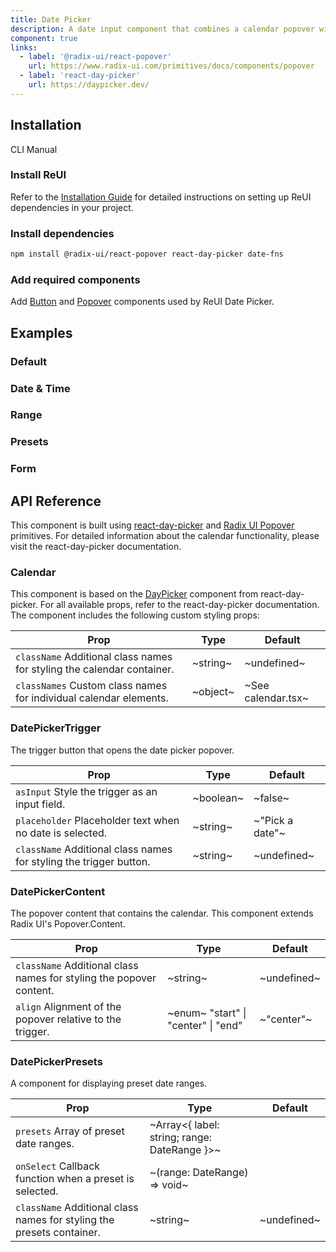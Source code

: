 ```yaml
---
title: Date Picker
description: A date input component that combines a calendar popover with an input field.
component: true
links:
  - label: '@radix-ui/react-popover'
    url: https://www.radix-ui.com/primitives/docs/components/popover
  - label: 'react-day-picker'
    url: https://daypicker.dev/
---
```


## Installation

<Tabs defaultValue="cli">

<TabsList>
  <TabsTrigger value="cli">CLI</TabsTrigger>
  <TabsTrigger value="manual">Manual</TabsTrigger>
</TabsList>

<TabsContent value="cli">
  <CliCommands name="date-picker" />
</TabsContent>

<TabsContent value="manual">    
<Steps>

### Install ReUI

Refer to the [Installation Guide](/docs/installation) for detailed instructions on setting up ReUI dependencies in your project.

### Install dependencies

```bash
npm install @radix-ui/react-popover react-day-picker date-fns
```

### Add required components

Add [Button](/docs/button) and [Popover](/docs/popover) components used by ReUI Date Picker.

</Steps>

</TabsContent>

</Tabs>

## Examples

### Default

<ExamplePreview path="date-picker/default" />

### Date & Time

<ExamplePreview path="date-picker/date-time" />

### Range

<ExamplePreview path="date-picker/range" />

### Presets

<ExamplePreview path="date-picker/presets" />

### Form

<ExamplePreview path="date-picker/form" />

## API Reference

This component is built using [react-day-picker](https://react-day-picker.js.org/) and [Radix UI Popover](https://www.radix-ui.com/primitives/docs/components/popover) primitives. For detailed information about the calendar functionality, please visit the react-day-picker documentation.

### Calendar

This component is based on the [DayPicker](https://react-day-picker.js.org/basics/customization) component from react-day-picker. For all available props, refer to the react-day-picker documentation. The component includes the following custom styling props:

| **Prop**                                                                                          | **Type** | **Default**        |
| ------------------------------------------------------------------------------------------------- | -------- | ------------------ |
| `className` <PopoverInfo>Additional class names for styling the calendar container.</PopoverInfo> | ~string~ | ~undefined~        |
| `classNames` <PopoverInfo>Custom class names for individual calendar elements.</PopoverInfo>      | ~object~ | ~See calendar.tsx~ |

### DatePickerTrigger

The trigger button that opens the date picker popover.

| **Prop**                                                                                      | **Type**  | **Default**     |
| --------------------------------------------------------------------------------------------- | --------- | --------------- |
| `asInput` <PopoverInfo>Style the trigger as an input field.</PopoverInfo>                     | ~boolean~ | ~false~         |
| `placeholder` <PopoverInfo>Placeholder text when no date is selected.</PopoverInfo>           | ~string~  | ~"Pick a date"~ |
| `className` <PopoverInfo>Additional class names for styling the trigger button.</PopoverInfo> | ~string~  | ~undefined~     |

### DatePickerContent

The popover content that contains the calendar. This component extends Radix UI's Popover.Content.

| **Prop**                                                                                       | **Type**                                                         | **Default** |
| ---------------------------------------------------------------------------------------------- | ---------------------------------------------------------------- | ----------- |
| `className` <PopoverInfo>Additional class names for styling the popover content.</PopoverInfo> | ~string~                                                         | ~undefined~ |
| `align` <PopoverInfo>Alignment of the popover relative to the trigger.</PopoverInfo>           | ~enum~ <PopoverInfo> "start" \| "center" \| "end" </PopoverInfo> | ~"center"~  |

### DatePickerPresets

A component for displaying preset date ranges.

| **Prop**                                                                                         | **Type**                                        | **Default** |
| ------------------------------------------------------------------------------------------------ | ----------------------------------------------- | ----------- |
| `presets` <PopoverInfo>Array of preset date ranges.</PopoverInfo>                                | ~Array\<\{ label: string; range: DateRange \}>~ | <Na/>       |
| `onSelect` <PopoverInfo>Callback function when a preset is selected.</PopoverInfo>               | ~(range: DateRange) => void~                    | <Na/>       |
| `className` <PopoverInfo>Additional class names for styling the presets container.</PopoverInfo> | ~string~                                        | ~undefined~ |
